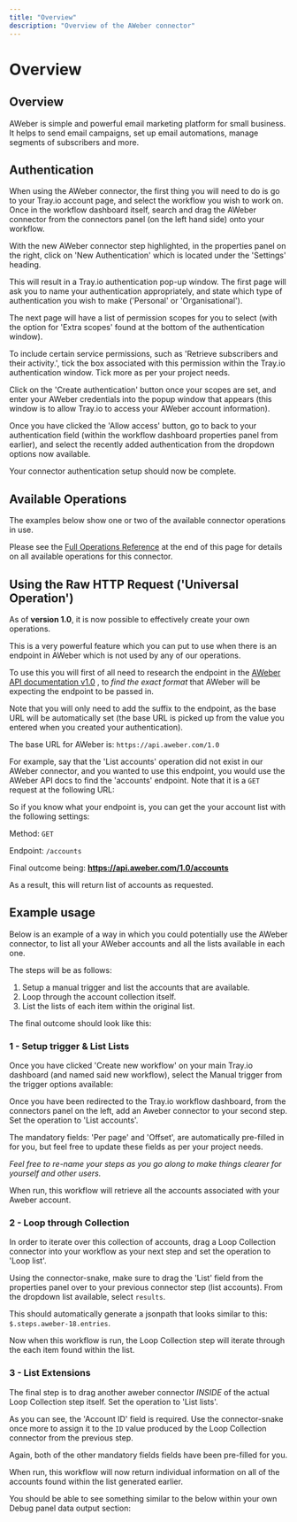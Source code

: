 ```yaml
---
title: "Overview"
description: "Overview of the AWeber connector"
---
```


# Overview

## Overview

AWeber is simple and powerful email marketing platform for small business. It helps to send email campaigns, set up email automations, manage segments of subscribers and more.

## Authentication

When using the AWeber connector, the first thing you will need to do is go to your Tray.io account page, and select the workflow you wish to work on. Once in the workflow dashboard itself, search and drag the AWeber connector from the connectors panel (on the left hand side) onto your workflow.

With the new AWeber connector step highlighted, in the properties panel on the right, click on 'New Authentication' which is located under the 'Settings' heading.

This will result in a Tray.io authentication pop-up window. The first page will ask you to name your authentication appropriately, and state which type of authentication you wish to make ('Personal' or 'Organisational').

The next page will have a list of permission scopes for you to select (with the option for 'Extra scopes' found at the bottom of the authentication window).

To include certain service permissions, such as 'Retrieve subscribers and their activity.', tick the box associated with this permission within the Tray.io authentication window. Tick more as per your project needs.

Click on the 'Create authentication' button once your scopes are set, and enter your AWeber credentials into the popup window that appears (this window is to allow Tray.io to access your AWeber account information).

Once you have clicked the 'Allow access' button, go to back to your authentication field (within the workflow dashboard properties panel from earlier), and select the recently added authentication from the dropdown options now available.

Your connector authentication setup should now be complete.

## Available Operations

The examples below show one or two of the available connector operations in use.

Please see the [Full Operations Reference](#operationsFull) at the end of this page for details on all available operations for this connector.

## Using the Raw HTTP Request ('Universal Operation')

As of **version 1.0**, it is now possible to effectively create your own operations.

This is a very powerful feature which you can put to use when there is an endpoint in AWeber which is not used by any of our operations.

To use this you will first of all need to research the endpoint in the [ AWeber API documentation v1.0](https://api.aweber.com/) , to *find the exact format* that AWeber will be expecting the endpoint to be passed in.

Note that you will only need to add the suffix to the endpoint, as the base URL will be automatically set (the base URL is picked up from the value you entered when you created your authentication).

The base URL for AWeber is: `https://api.aweber.com/1.0`

For example, say that the 'List accounts' operation did not exist in our AWeber connector, and you wanted to use this endpoint, you would use the AWeber API docs to find the 'accounts' endpoint. Note that it is a `GET` request at the following URL:

So if you know what your endpoint is, you can get the your account list with the following settings:

Method: `GET`

Endpoint: `/accounts`

Final outcome being: **https://api.aweber.com/1.0/accounts**

As a result, this will return list of accounts as requested.

## Example usage

Below is an example of a way in which you could potentially use the AWeber connector, to list all your AWeber accounts and all the lists available in each one.

The steps will be as follows:

1. Setup a manual trigger and list the accounts that are available.
2. Loop through the account collection itself.
3. List the lists of each item within the original list.

The final outcome should look like this:

### 1 - Setup trigger & List Lists

Once you have clicked 'Create new workflow' on your main Tray.io dashboard (and named said new workflow), select the Manual trigger from the trigger options available:

Once you have been redirected to the Tray.io workflow dashboard, from the connectors panel on the left, add an Aweber connector to your second step. Set the operation to 'List accounts'.

The mandatory fields: 'Per page' and 'Offset', are automatically pre-filled in for you, but feel free to update these fields as per your project needs.

*Feel free to re-name your steps as you go along to make things clearer for yourself and other users.*

When run, this workflow will retrieve all the accounts associated with your Aweber account.

### 2 - Loop through Collection

In order to iterate over this collection of accounts, drag a Loop Collection connector into your workflow as your next step and set the operation to 'Loop list'.

Using the connector-snake, make sure to drag the 'List' field from the properties panel over to your previous connector step (list accounts). From the dropdown list available, select `results`.

This should automatically generate a jsonpath that looks similar to this: `$.steps.aweber-18.entries`.

Now when this workflow is run, the Loop Collection step will iterate through the each item found within the list.

### 3 - List Extensions

The final step is to drag another aweber connector *INSIDE* of the actual Loop Collection step itself. Set the operation to 'List lists'.

As you can see, the 'Account ID' field is required. Use the connector-snake once more to assign it to the `ID` value produced by the Loop Collection connector from the previous step.

Again, both of the other mandatory fields fields have been pre-filled for you.

When run, this workflow will now return individual information on all of the accounts found within the list generated earlier.

You should be able to see something similar to the below within your own Debug panel data output section:
